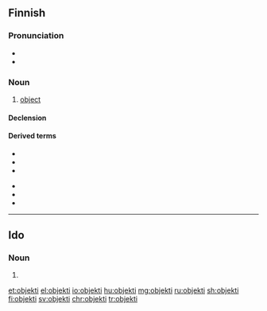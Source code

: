 ==Finnish==

===Pronunciation===
* {{IPA|[ˈo̞bje̞kti]|lang=fi}}
* {{hyphenation|ob|jek|ti|lang=fi}}

===Noun===
{{fi-noun}}

# [[object]]

====Declension====
{{fi-decl-risti|objekt|||a}}

====Derived terms====
{{der-top}}
* {{l|fi|epäsuora objekti}}
* {{l|fi|kokonaisobjekti}}
* {{l|fi|objektiivinen}}
{{der-mid}}
* {{l|fi|osaobjekti}}
* {{l|fi|seksiobjekti}}
* {{l|fi|sukupuoliobjekti}}
{{der-bottom}}

----

==Ido==

===Noun===
{{head|io|noun plural form}}

# {{plural of|objekto|lang=io}}

[[et:objekti]]
[[el:objekti]]
[[io:objekti]]
[[hu:objekti]]
[[mg:objekti]]
[[ru:objekti]]
[[sh:objekti]]
[[fi:objekti]]
[[sv:objekti]]
[[chr:objekti]]
[[tr:objekti]]